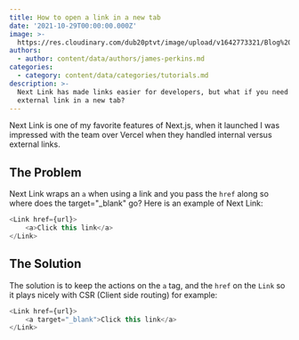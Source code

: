 ```yaml
---
title: How to open a link in a new tab
date: '2021-10-29T00:00:00.000Z'
image: >-
  https://res.cloudinary.com/dub20ptvt/image/upload/v1642773321/Blog%20Posts/fr5jnorjnx6vg9euod7h.webp
authors:
  - author: content/data/authors/james-perkins.md
categories:
  - category: content/data/categories/tutorials.md
description: >-
  Next Link has made links easier for developers, but what if you need to open a
  external link in a new tab?
---
```


Next Link is one of my favorite features of Next.js, when it launched I was impressed with the team over Vercel when they handled internal versus external links.

<youtube url="https://youtu.be/2y96Y0U4YdI"/>

## The Problem

Next Link wraps an `a` when using a link and you pass the `href` along so where does the target="\_blank" go? Here is an example of Next Link:

```javascript
<Link href={url}>
    <a>Click this link</a>
</Link>
```

<newsletter/>

## The Solution

The solution is to keep the actions on the `a` tag, and the `href` on the `Link` so it plays nicely with CSR (Client side routing) for example:

```javascript
<Link href={url}>
    <a target="_blank">Click this link</a>
</Link>
```
